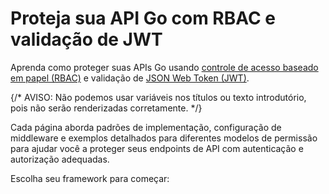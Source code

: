 
# Proteja sua API Go com RBAC e validação de JWT

Aprenda como proteger suas APIs Go usando [controle de acesso baseado em papel (RBAC)](/authorization/role-based-access-control) e validação de [JSON Web Token (JWT)](https://auth.wiki/jwt).

{/* AVISO: Não podemos usar variáveis nos títulos ou texto introdutório, pois não serão renderizadas corretamente. */}

Cada página aborda padrões de implementação, configuração de middleware e exemplos detalhados para diferentes modelos de permissão para ajudar você a proteger seus endpoints de API com autenticação e autorização adequadas.

Escolha seu framework para começar:

<MiniGallery />
